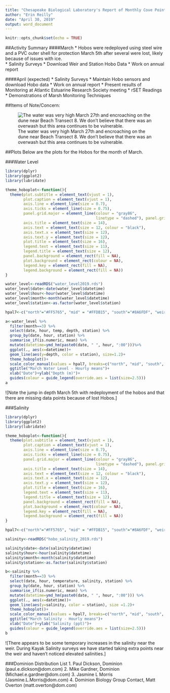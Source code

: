 ```yaml
---
title: "Chesapeake Biological Laboratory's Report of Monthly Cove Point Marsh Restoration Monitoring"
author: "Erin Reilly"
date: "April 30, 2019"
output: word_document
---
```


```r
knitr::opts_chunk$set(echo = TRUE)
```

##Activity Summary
####March
* Hobos were redeployed using steel wire and a PVC outer shell for protection March 5th after several were lost, likely because of issues with ice.   
* Salinity Surveys
* Download Weir and Station Hobo Data
* Work on annual report

####April (expected)
* Salinity Surveys
* Maintain Hobo sensors and download Hobo data
* Work on annual report
* Present results of Monitoring at Atlantic Estuarine Research Society meeting
* rSET Readings
* Demonstrations of Marsh Monitoring Techniques

##Items of Note/Concern:
 
![The water was very high March 27th and encroaching on the dune near Beach Transect 8.  We don't believe that there was an overwash but this area continues to be vulnerable.](20190327_100344.jpg)

##Plots
Below are the plots for the Hobos for the month of March.

###Water Level

```r

library(dplyr)
library(ggplot2)
library(lubridate)

theme_hoboplot<-function(){
  theme(plot.subtitle = element_text(vjust = 1), 
        plot.caption = element_text(vjust = 1), 
        axis.line = element_line(size = 0.7), 
        axis.ticks = element_line(size = 0.75), 
        panel.grid.major = element_line(colour = "gray86", 
                                        linetype = "dashed"), panel.grid.minor = element_line(colour = NA), 
        axis.title = element_text(size = 14), 
        axis.text = element_text(size = 12, colour = "black"), 
        axis.text.x = element_text(size = 12), 
        axis.text.y = element_text(size = 12), 
        plot.title = element_text(size = 16), 
        legend.text = element_text(size = 11), 
        legend.title = element_text(size = 12), 
        panel.background = element_rect(fill = NA), 
        plot.background = element_rect(colour = NA), 
        legend.key = element_rect(fill = NA), 
        legend.background = element_rect(fill = NA))
}

water_level<-readRDS("water_level2019.rds")
water_level$date<-date(water_level$datetime)
water_level$hour<-hour(water_level$datetime)
water_level$month<-month(water_level$datetime)
water_level$station<-as.factor(water_level$station)

hpal7<-c("north"="#FF5765", "mid" = "#FFDB15", "south"="#8A6FDF", "weir"="#A8E10C")

a<-water_level %>% 
  filter(month==3) %>% 
  select(date, hour, temp, depth, station) %>% 
  group_by(date, hour, station) %>% 
  summarise_if(is.numeric, mean) %>% 
  mutate(datetime=ymd_hm(paste0(date, " ", hour, ":00")))%>% 
  ggplot(., aes(x=datetime))+
  geom_line(aes(y=depth, color = station), size=1.2)+
  theme_hoboplot()+
  scale_color_manual(values = hpal7, breaks=c("north", "mid", "south", "weir"), name="Station")+
  ggtitle("March Water Level - Hourly means")+
  xlab("Date")+ylab("Depth (m)")+ 
  guides(colour = guide_legend(override.aes = list(size=2.5)))
a
```
![Note the jump in depth March 5th with redeployment of the hobos and that there are missing data points because of lost Hobos.]


###Salinity

```r
library(dplyr)
library(ggplot2)
library(lubridate)

theme_hoboplot<-function(){
  theme(plot.subtitle = element_text(vjust = 1), 
        plot.caption = element_text(vjust = 1), 
        axis.line = element_line(size = 0.7), 
        axis.ticks = element_line(size = 0.75), 
        panel.grid.major = element_line(colour = "gray86", 
                                        linetype = "dashed"), panel.grid.minor = element_line(colour = NA), 
        axis.title = element_text(size = 14), 
        axis.text = element_text(size = 12, colour = "black"), 
        axis.text.x = element_text(size = 12), 
        axis.text.y = element_text(size = 12), 
        plot.title = element_text(size = 16), 
        legend.text = element_text(size = 11), 
        legend.title = element_text(size = 12), 
        panel.background = element_rect(fill = NA), 
        plot.background = element_rect(colour = NA), 
        legend.key = element_rect(fill = NA), 
        legend.background = element_rect(fill = NA))
}

hpal7<-c("north"="#FF5765", "mid" = "#FFDB15", "south"="#8A6FDF", "weir"="#A8E10C")

salinity<-readRDS("hobo_salinity_2019.rds")

salinity$date<-date(salinity$datetime)
salinity$hour<-hour(salinity$datetime)
salinity$month<-month(salinity$datetime)
salinity$station<-as.factor(salinity$station)

b<-salinity %>% 
  filter(month==3) %>% 
  select(date, hour, temperature, salinity, station) %>% 
  group_by(date, hour, station) %>% 
  summarise_if(is.numeric, mean) %>% 
  mutate(datetime=ymd_hm(paste0(date, " ", hour, ":00"))) %>% 
  ggplot(., aes(x=datetime))+
  geom_line(aes(y=salinity, color = station), size =1.2)+
  theme_hoboplot()+
  scale_color_manual(values = hpal7, breaks=c("north", "mid", "south", "weir"), name="Station")+
  ggtitle("March Salinity - Hourly means")+
  xlab("Date")+ylab("Salinity (ppt)")+ 
  guides(colour = guide_legend(override.aes = list(size=2.5)))
b

```
![There appears to be some temporary increases in the salinity near the weir. During Kayak Salinity surveys we have started taking extra points near the weir and haven't noticed elevated salinities.]



###Dominion Distribution List
1. Paul Dickson, Dominion (paul.e.dickson@dom.com)
2. Mike Gardner, Dominion (Michael.e.gardner@dom.com)
3. Jasmine L Morris (Jasmine.L.Morris@dom.com)
4. Dominion Biology Group Contact, Matt Overton (matt.overton@dom.com)
